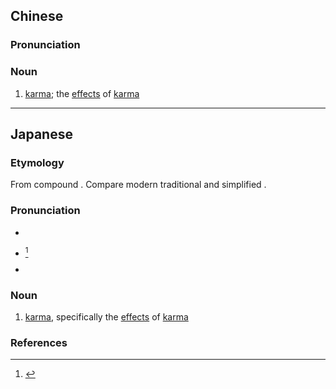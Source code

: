 {{also|业果}}
==Chinese==
{{zh-forms|s=业果}}

===Pronunciation===
{{zh-pron
|m=yèguǒ
|cat=n
}}

===Noun===
{{zh-noun}}

# {{lb|zh|Buddhism}} [[karma]]; the [[effect]]s of [[karma]]

----

==Japanese==
{{ja-kanjitab|ごう|か|yomi=on}}

===Etymology===
{{ja-etym-buddhist}}

From {{etyl|ltc|ja|sort=こうか'}} compound {{m|ja|業果|tr=ngjæp kwaX|lit=karmic fruit, karmic result}}. Compare modern {{etyl|cmn|-}} traditional {{m|cmn|業果}} and simplified {{m|cmn|业果|tr=yèguǒ}}.

===Pronunciation===
* {{l|ja|sc=Latn|音読み|On'yomi}}
* {{ja-accent-common|a|ご|うか}}<ref name="DJR">{{R:Daijirin}}</ref>
* {{IPA|lang=ja|[ɡo̞ːka̠]}}

===Noun===
{{ja-noun|ごうか|hhira=がふくわ}}

# {{lb|ja|Buddhism|sort=こうか'}} [[karma]], specifically the [[effect]]s of [[karma]]

===References===
<references/>